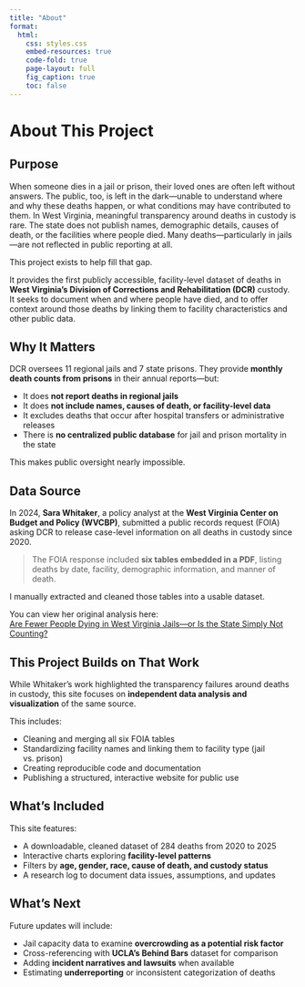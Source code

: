```yaml
---
title: "About"
format:
  html:
    css: styles.css
    embed-resources: true
    code-fold: true
    page-layout: full
    fig_caption: true
    toc: false
---
```


<div id="page-banner">
  <h1 class="page-title">About This Project</h1>
</div>
<div class="narrow-page">

## Purpose

When someone dies in a jail or prison, their loved ones are often left without answers. The public, too, is left in the dark—unable to understand where and why these deaths happen, or what conditions may have contributed to them. In West Virginia, meaningful transparency around deaths in custody is rare. The state does not publish names, demographic details, causes of death, or the facilities where people died. Many deaths—particularly in jails—are not reflected in public reporting at all.

This project exists to help fill that gap.

It provides the first publicly accessible, facility-level dataset of deaths in **West Virginia’s Division of Corrections and Rehabilitation (DCR)** custody. It seeks to document when and where people have died, and to offer context around those deaths by linking them to facility characteristics and other public data.

## Why It Matters

DCR oversees 11 regional jails and 7 state prisons. They provide **monthly death counts from prisons** in their annual reports—but:

- It does **not report deaths in regional jails**
- It does **not include names, causes of death, or facility-level data**
- It excludes deaths that occur after hospital transfers or administrative releases
- There is **no centralized public database** for jail and prison mortality in the state

This makes public oversight nearly impossible.

## Data Source

In 2024, **Sara Whitaker**, a policy analyst at the **West Virginia Center on Budget and Policy (WVCBP)**, submitted a public records request (FOIA) asking DCR to release case-level information on all deaths in custody since 2020.

> The FOIA response included **six tables embedded in a PDF**, listing deaths by date, facility, demographic information, and manner of death.

I manually extracted and cleaned those tables into a usable dataset.

You can view her original analysis here:  
[Are Fewer People Dying in West Virginia Jails—or Is the State Simply Not Counting?](https://wvpolicy.org/are-fewer-people-dying-in-west-virginia-jails-or-is-the-state-simply-not-counting)

## This Project Builds on That Work

While Whitaker's work highlighted the transparency failures around deaths in custody, this site focuses on **independent data analysis and visualization** of the same source.

This includes:

- Cleaning and merging all six FOIA tables  
- Standardizing facility names and linking them to facility type (jail vs. prison)  
- Creating reproducible code and documentation  
- Publishing a structured, interactive website for public use  

## What’s Included

This site features:

- A downloadable, cleaned dataset of 284 deaths from 2020 to 2025  
- Interactive charts exploring **facility-level patterns**  
- Filters by **age, gender, race, cause of death, and custody status**  
- A research log to document data issues, assumptions, and updates  

## What's Next

Future updates will include:

- Jail capacity data to examine **overcrowding as a potential risk factor**  
- Cross-referencing with **UCLA’s Behind Bars** dataset for comparison  
- Adding **incident narratives and lawsuits** when available  
- Estimating **underreporting** or inconsistent categorization of deaths

</div>